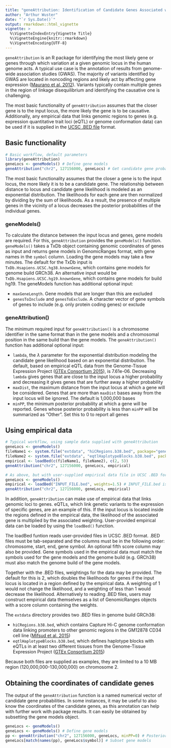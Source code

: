 ```yaml
---
title: "geneAttribution: Identification of Candidate Genes Associated with Noncoding Genetic Variation"
author: "Arthur Wuster"
date: "`r Sys.Date()`"
output: rmarkdown::html_vignette
vignette: >
  %\VignetteIndexEntry{Vignette Title}
  %\VignetteEngine{knitr::rmarkdown}
  %\VignetteEncoding{UTF-8}
---
```


`geneAttribution` is an R package for identifying the most likely gene or genes
through which variation at a given genomic locus in the human genome acts. A
typical use case is the annotation of results from genome-wide association
studies (GWAS). The majority of variants identified by GWAS are located in
noncoding regions and likely act by affecting gene expression
([Maurano et al. 2012](http://doi.org/10.1126/science.1222794)). Variants
typically contain multiple genes in the region of linkage disequilibrium and
identifying the causative one is challenging.

The most basic functionality of `geneAttribution` assumes that the closer gene
is to the input locus, the more likely the gene is to be causative.
Additionally, any empirical data that links genomic regions to genes (e.g.
expression quantitative trait loci (eQTL) or genome conformation data) can be
used if it is supplied in the
[UCSC .BED file](https://genome.ucsc.edu/FAQ/FAQformat.html) format.

## Basic functionality

```r
# Basic workflow, default parameters
library(geneAttribution)
geneLocs <- geneModels() # Define gene models
geneAttribution("chr2", 127156000, geneLocs) # Get candidate gene probabilities
```

The most basic functionality assumes that the closer a gene is to the input
locus, the more likely it is to be a candidate gene. The relationship between
distance to locus and candidate gene likelihood is modeled as an exponential
distribution. The likelihoods for each gene are then normalized by dividing by
the sum of likelihoods. As a result, the presence of multiple genes in the
vicinity of a locus decreases the posterior probabilities of the individual
genes.

### geneModels()

To calculate the distance between the input locus and genes, gene models are
required. For this, `geneAttribution` provides the `geneModels()` function.
`geneModels()` takes a TxDb object containing genomic coordinates of genes as
input and returns gene models in GenomicRanges format, with gene names in the
`symbol` column. Loading the gene models may take a few minutes. The default
for the TxDb input is `TxDb.Hsapiens.UCSC.hg38.knownGene`, which contains gene
models for genome build GRCh38. An alternative input would be
`TxDb.Hsapiens.UCSC.hg19.knownGene`, which contains gene models for build hg19.
The geneModels function has additional optional input:

* `maxGeneLength`. Gene models that are longer than this are excluded
* `genesToInclude` and `genesToExclude`. A character vector of gene symbols of
  genes to include (e.g. only protein coding genes) or exclude

### geneAttribution()

The minimum required input for `geneAttribution()` is a chromosome identifier
in the same format than in the gene models and a chromosomal position in the
same build than the gene models. The `geneAttribution()` function has
additional optional input:

* `lambda`, the $\lambda$ parameter for the exponential distribution modeling
  the candidate gene likelihood based on an exponential distribution. The
  default, based on empirical eQTL data from the Genome-Tissue Expression
  Project ([GTEx Consortium 2015](http://doi.org/10.1126/science.1262110)), is
  7.61e-06. Decreasing `lambda` gives genes that are close to the input locus
  a higher probability and decreasing it gives genes that are further away a
  higher probability
* `maxDist`, the maximum distance from the input locus at which a gene will be
  considered. Genes that are more than `maxDist` bases away from the input
  locus will be ignored. The default is 1,000,000 bases
* `minPP`, the minimum posterior probability at which a gene will be reported.
  Genes whose posterior probability is less than `minPP` will be summarized as
  "Other". Set this to 0 to report all genes

## Using empirical data

```r
# Typical workflow, using sample data supplied with geneAttribution
geneLocs <- geneModels()
fileName1 <- system.file("extdata", "hiCRegions.b38.bed", package="geneAttribution")
fileName2 <- system.file("extdata", "eqtlHaplotypeBlocks.b38.bed", package="geneAttribution")
empirical <- loadBed(c(fileName1, fileName2), c(2, 5))
geneAttribution("chr2", 127156000, geneLocs, empirical)

# As above, but with user-supplied empirical data file in UCSC .BED format
geneLocs <- geneModels()
empirical <- loadBed("INPUT_FILE.bed", weights=1.5) # INPUT_FILE.bed is a correctly formatted .BED file
geneAttribution("chr2", 127156000, geneLocs, empirical)
```

In addition, `geneAttribution` can make use of empirical data that links
genomic loci to genes. eQTLs, which link genetic variants to the expression of
specific genes, are an example of this. If the input locus is located inside
the regions defined in the empirical data, the likelihood of the associated
gene is multiplied by the associated weighting. User-provided empirical data
can be loaded by using the `loadBed()` function.

The loadBed funtion reads user-provided files in UCSC .BED format. .BED files
must be tab-separated and the columns must be in the following order:
chromosome, start, end, gene symbol. An optional fifth score column may also
be provided. Gene symbols used in the empirical data must match the symbols
used for the gene models and the genome build (e.g. GRCh38) must also match the
genome build of the gene models.

Together with the .BED files, weightings for the data may be provided. The
default for this is 2, which doubles the likelihoods for genes if the input
locus is located in a region defined by the empirical data. A weighting of 1
would not change the likelihood, and a weighting of less than 1 would decrease
the likelihood. Alternatively to reading .BED files, users may construct
empirical data themselves as a list of GenomicRanges objects with a score
column containing the weights.

The `extdata` directory provides two .BED files in genome build GRCh38:

* `hiCRegions.b38.bed`, which contains Capture Hi-C genome conformation data
  linking promoters to other genomic regions in the GM12878 CD34 cell line
  ([Mifsud et al. 2015](http://doi.org/10.1038/ng.3286))
* ` eqtlHaplotypeBlocks.b38.bed`, which defines haplotype blocks with eQTLs in
  at least two different tissues from the Genome-Tissue Expression Project
  ([GTEx Consortium 2015](http://doi.org/10.1126/science.1262110))

Because both files are supplied as examples, they are limited to a 10 MB region
(120,000,000-130,000,000) on chromosome 2.

## Obtaining the coordinates of candidate genes
The output of the `geneAttribution` function is a named numerical vector of
candidate gene probabilities. In some instances, it may be useful to also know
the coordinates of the candidate genes, as this annotation can help with
further work with package results. It can easily be obtained by subsetting the
gene models object.

```r
geneLocs <- geneModels()
geneLocs <- geneModels() # Define gene models
pp <- geneAttribution("chr2", 127156000, geneLocs, minPP=0) # Posterior prob.
geneLocs[match(names(pp), geneLocs$symbol)] # Subset gene models
```

